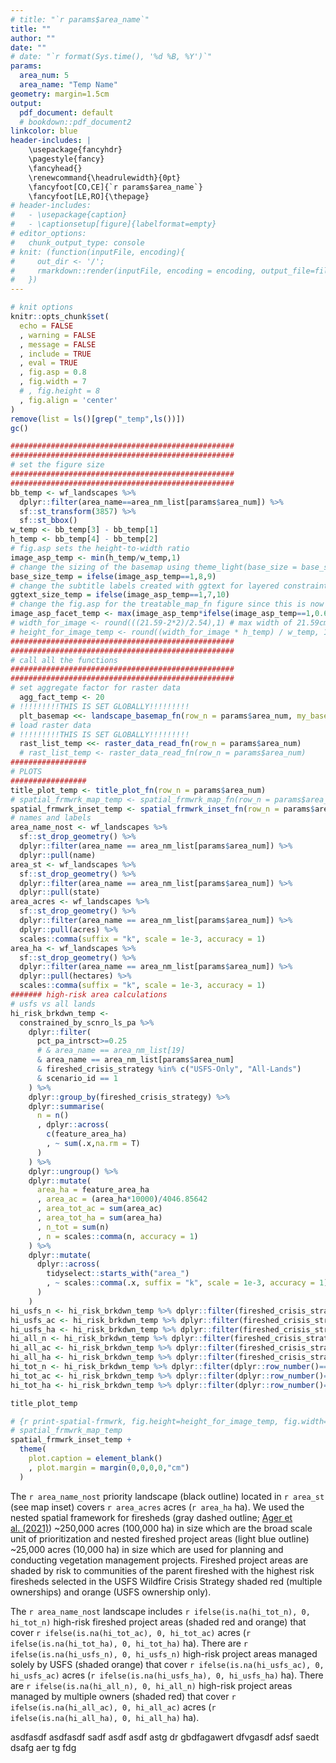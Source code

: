 ```yaml
---
# title: "`r params$area_name`"
title: ""
author: ""
date: ""
# date: "`r format(Sys.time(), '%d %B, %Y')`"
params:
  area_num: 5
  area_name: "Temp Name"
geometry: margin=1.5cm
output:
  pdf_document: default
  # bookdown::pdf_document2
linkcolor: blue
header-includes: |
    \usepackage{fancyhdr}
    \pagestyle{fancy}
    \fancyhead{}
    \renewcommand{\headrulewidth}{0pt}
    \fancyfoot[CO,CE]{`r params$area_name`}
    \fancyfoot[LE,RO]{\thepage}
# header-includes:
#   - \usepackage{caption}
#   - \captionsetup[figure]{labelformat=empty}
# editor_options: 
#   chunk_output_type: console
# knit: (function(inputFile, encoding){ 
#     out_dir <- '/';
#     rmarkdown::render(inputFile, encoding = encoding, output_file=file.path(dirname(inputFile), out_dir, 'ECOL592_RDAandCCA_GWoolsey.pdf')) 
#   })
---
```


```r
# knit options
knitr::opts_chunk$set(
  echo = FALSE
  , warning = FALSE
  , message = FALSE
  , include = TRUE
  , eval = TRUE
  , fig.asp = 0.8
  , fig.width = 7
  # , fig.height = 8
  , fig.align = 'center'
)
remove(list = ls()[grep("_temp",ls())])
gc()
```

```r
##################################################
##################################################
# set the figure size
##################################################
##################################################
bb_temp <- wf_landscapes %>% 
  dplyr::filter(area_name==area_nm_list[params$area_num]) %>% 
  sf::st_transform(3857) %>% 
  sf::st_bbox()
w_temp <- bb_temp[3] - bb_temp[1]
h_temp <- bb_temp[4] - bb_temp[2]
# fig.asp sets the height-to-width ratio
image_asp_temp <- min(h_temp/w_temp,1)
# change the sizing of the basemap using theme_light(base_size = base_size_temp)
base_size_temp = ifelse(image_asp_temp==1,8,9)
# change the subtitle labels created with ggtext for layered constraints plot
ggtext_size_temp = ifelse(image_asp_temp==1,7,10)
# change the fig.asp for the treatable_map_fn figure since this is now wider than single map
image_asp_facet_temp <- max(image_asp_temp*ifelse(image_asp_temp==1,0.65,0.55),0.35)
# width_for_image <- round(((21.59-2*2)/2.54),1) # max width of 21.59cm page with 2cm margin (converted to in)
# height_for_image_temp <- round((width_for_image * h_temp) / w_temp, 1)
##################################################
##################################################
# call all the functions
##################################################
##################################################
# set aggregate factor for raster data
  agg_fact_temp <- 20
# !!!!!!!!!THIS IS SET GLOBALLY!!!!!!!!!
  plt_basemap <<- landscape_basemap_fn(row_n = params$area_num, my_base_size = base_size_temp)
# load raster data
# !!!!!!!!!THIS IS SET GLOBALLY!!!!!!!!!
  rast_list_temp <<- raster_data_read_fn(row_n = params$area_num)
  # rast_list_temp <- raster_data_read_fn(row_n = params$area_num)
#################
# PLOTS
#################
title_plot_temp <- title_plot_fn(row_n = params$area_num)
# spatial_frmwrk_map_temp <- spatial_frmwrk_map_fn(row_n = params$area_num)
spatial_frmwrk_inset_temp <- spatial_frmwrk_inset_fn(row_n = params$area_num)
# names and labels
area_name_nost <- wf_landscapes %>% 
  sf::st_drop_geometry() %>% 
  dplyr::filter(area_name == area_nm_list[params$area_num]) %>% 
  dplyr::pull(name)
area_st <- wf_landscapes %>% 
  sf::st_drop_geometry() %>% 
  dplyr::filter(area_name == area_nm_list[params$area_num]) %>% 
  dplyr::pull(state)
area_acres <- wf_landscapes %>% 
  sf::st_drop_geometry() %>% 
  dplyr::filter(area_name == area_nm_list[params$area_num]) %>% 
  dplyr::pull(acres) %>% 
  scales::comma(suffix = "k", scale = 1e-3, accuracy = 1)
area_ha <- wf_landscapes %>% 
  sf::st_drop_geometry() %>% 
  dplyr::filter(area_name == area_nm_list[params$area_num]) %>% 
  dplyr::pull(hectares) %>% 
  scales::comma(suffix = "k", scale = 1e-3, accuracy = 1)
####### high-risk area calculations
# usfs vs all lands
hi_risk_brkdwn_temp <-
  constrained_by_scnro_ls_pa %>% 
    dplyr::filter(
      pct_pa_intrsct>=0.25
      # & area_name == area_nm_list[19]
      & area_name == area_nm_list[params$area_num]
      & fireshed_crisis_strategy %in% c("USFS-Only", "All-Lands")
      & scenario_id == 1
    ) %>% 
    dplyr::group_by(fireshed_crisis_strategy) %>% 
    dplyr::summarise(
      n = n()
      , dplyr::across(
        c(feature_area_ha)
        , ~ sum(.x,na.rm = T)
      )
    ) %>% 
    dplyr::ungroup() %>% 
    dplyr::mutate(
      area_ha = feature_area_ha
      , area_ac = (area_ha*10000)/4046.85642
      , area_tot_ac = sum(area_ac)
      , area_tot_ha = sum(area_ha)
      , n_tot = sum(n)
      , n = scales::comma(n, accuracy = 1)
    ) %>% 
    dplyr::mutate(
      dplyr::across(
        tidyselect::starts_with("area_")
        , ~ scales::comma(.x, suffix = "k", scale = 1e-3, accuracy = 1)
      )
    )
hi_usfs_n <- hi_risk_brkdwn_temp %>% dplyr::filter(fireshed_crisis_strategy=="USFS-Only") %>% dplyr::pull(n)
hi_usfs_ac <- hi_risk_brkdwn_temp %>% dplyr::filter(fireshed_crisis_strategy=="USFS-Only") %>% dplyr::pull(area_ac)
hi_usfs_ha <- hi_risk_brkdwn_temp %>% dplyr::filter(fireshed_crisis_strategy=="USFS-Only") %>% dplyr::pull(area_ha)
hi_all_n <- hi_risk_brkdwn_temp %>% dplyr::filter(fireshed_crisis_strategy=="All-Lands") %>% dplyr::pull(n)
hi_all_ac <- hi_risk_brkdwn_temp %>% dplyr::filter(fireshed_crisis_strategy=="All-Lands") %>% dplyr::pull(area_ac)
hi_all_ha <- hi_risk_brkdwn_temp %>% dplyr::filter(fireshed_crisis_strategy=="All-Lands") %>% dplyr::pull(area_ha)
hi_tot_n <- hi_risk_brkdwn_temp %>% dplyr::filter(dplyr::row_number()==1) %>% dplyr::pull(n_tot)
hi_tot_ac <- hi_risk_brkdwn_temp %>% dplyr::filter(dplyr::row_number()==1) %>% dplyr::pull(area_tot_ac)
hi_tot_ha <- hi_risk_brkdwn_temp %>% dplyr::filter(dplyr::row_number()==1) %>% dplyr::pull(area_tot_ha)
```

```r
title_plot_temp
```

```r
# {r print-spatial-frmwrk, fig.height=height_for_image_temp, fig.width=width_for_image}
# spatial_frmwrk_map_temp
spatial_frmwrk_inset_temp +
  theme(
    plot.caption = element_blank()
    , plot.margin = margin(0,0,0,0,"cm")
  )
```
The `r area_name_nost` priority landscape (black outline) located in `r area_st` (see map inset) covers `r area_acres` acres (`r area_ha` ha). We used the nested spatial framework for firesheds (gray dashed outline; [Ager et al. (2021)](https://scholar.google.com/scholar?cluster=7852635540589253195&hl=en&as_sdt=0,6)) ~250,000 acres (100,000 ha) in size which are the broad scale unit of prioritization and nested fireshed project areas (light blue outline) ~25,000 acres (10,000 ha) in size which are used for planning and conducting vegetation management projects. Fireshed project areas are shaded by risk to communities of the parent fireshed with the highest risk firesheds selected in the USFS Wildfire Crisis Strategy shaded red (multiple ownerships) and orange (USFS ownership only). 

The `r area_name_nost` landscape includes `r ifelse(is.na(hi_tot_n), 0, hi_tot_n)` high-risk fireshed project areas (shaded red and orange) that cover `r ifelse(is.na(hi_tot_ac), 0, hi_tot_ac)` acres (`r ifelse(is.na(hi_tot_ha), 0, hi_tot_ha)` ha). There are `r ifelse(is.na(hi_usfs_n), 0, hi_usfs_n)` high-risk project areas managed solely by USFS (shaded orange) that cover `r ifelse(is.na(hi_usfs_ac), 0, hi_usfs_ac)` acres (`r ifelse(is.na(hi_usfs_ha), 0, hi_usfs_ha)` ha). There are `r ifelse(is.na(hi_all_n), 0, hi_all_n)` high-risk project areas managed by multiple owners (shaded red) that cover `r ifelse(is.na(hi_all_ac), 0, hi_all_ac)` acres (`r ifelse(is.na(hi_all_ha), 0, hi_all_ha)` ha).

\newpage

asdfasdf asdfasdf sadf asdf asdf astg dr gbdfagawert dfvgasdf adsf saedt dsafg aer tg fdg
